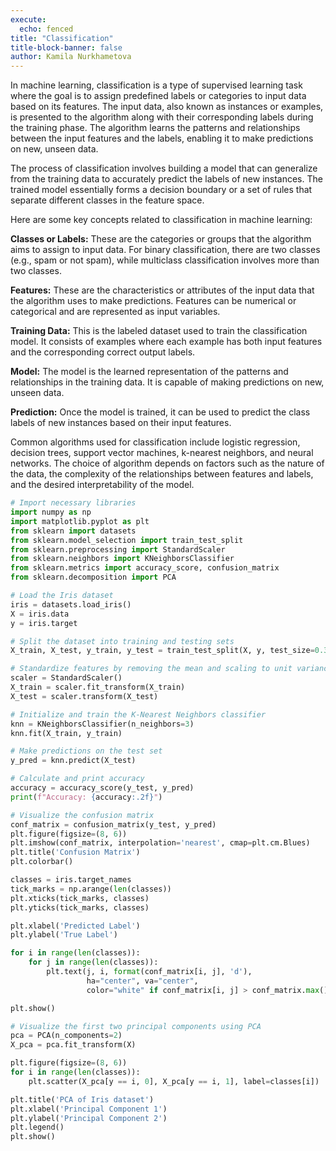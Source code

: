 ```yaml
---
execute:
  echo: fenced
title: "Classification"
title-block-banner: false
author: Kamila Nurkhametova
---
```


In machine learning, classification is a type of supervised learning task where the goal is to assign predefined labels or categories to input data based on its features. The input data, also known as instances or examples, is presented to the algorithm along with their corresponding labels during the training phase. The algorithm learns the patterns and relationships between the input features and the labels, enabling it to make predictions on new, unseen data.

The process of classification involves building a model that can generalize from the training data to accurately predict the labels of new instances. The trained model essentially forms a decision boundary or a set of rules that separate different classes in the feature space.

Here are some key concepts related to classification in machine learning:

**Classes or Labels:** These are the categories or groups that the algorithm aims to assign to input data. For binary classification, there are two classes (e.g., spam or not spam), while multiclass classification involves more than two classes.

**Features:** These are the characteristics or attributes of the input data that the algorithm uses to make predictions. Features can be numerical or categorical and are represented as input variables.

**Training Data:** This is the labeled dataset used to train the classification model. It consists of examples where each example has both input features and the corresponding correct output labels.

**Model:** The model is the learned representation of the patterns and relationships in the training data. It is capable of making predictions on new, unseen data.

**Prediction:** Once the model is trained, it can be used to predict the class labels of new instances based on their input features.

Common algorithms used for classification include logistic regression, decision trees, support vector machines, k-nearest neighbors, and neural networks. The choice of algorithm depends on factors such as the nature of the data, the complexity of the relationships between features and labels, and the desired interpretability of the model.

```python
# Import necessary libraries
import numpy as np
import matplotlib.pyplot as plt
from sklearn import datasets
from sklearn.model_selection import train_test_split
from sklearn.preprocessing import StandardScaler
from sklearn.neighbors import KNeighborsClassifier
from sklearn.metrics import accuracy_score, confusion_matrix
from sklearn.decomposition import PCA

# Load the Iris dataset
iris = datasets.load_iris()
X = iris.data
y = iris.target

# Split the dataset into training and testing sets
X_train, X_test, y_train, y_test = train_test_split(X, y, test_size=0.3, random_state=42)

# Standardize features by removing the mean and scaling to unit variance
scaler = StandardScaler()
X_train = scaler.fit_transform(X_train)
X_test = scaler.transform(X_test)

# Initialize and train the K-Nearest Neighbors classifier
knn = KNeighborsClassifier(n_neighbors=3)
knn.fit(X_train, y_train)

# Make predictions on the test set
y_pred = knn.predict(X_test)

# Calculate and print accuracy
accuracy = accuracy_score(y_test, y_pred)
print(f"Accuracy: {accuracy:.2f}")

# Visualize the confusion matrix
conf_matrix = confusion_matrix(y_test, y_pred)
plt.figure(figsize=(8, 6))
plt.imshow(conf_matrix, interpolation='nearest', cmap=plt.cm.Blues)
plt.title('Confusion Matrix')
plt.colorbar()

classes = iris.target_names
tick_marks = np.arange(len(classes))
plt.xticks(tick_marks, classes)
plt.yticks(tick_marks, classes)

plt.xlabel('Predicted Label')
plt.ylabel('True Label')

for i in range(len(classes)):
    for j in range(len(classes)):
        plt.text(j, i, format(conf_matrix[i, j], 'd'),
                 ha="center", va="center",
                 color="white" if conf_matrix[i, j] > conf_matrix.max() / 2. else "black")

plt.show()

# Visualize the first two principal components using PCA
pca = PCA(n_components=2)
X_pca = pca.fit_transform(X)

plt.figure(figsize=(8, 6))
for i in range(len(classes)):
    plt.scatter(X_pca[y == i, 0], X_pca[y == i, 1], label=classes[i])

plt.title('PCA of Iris dataset')
plt.xlabel('Principal Component 1')
plt.ylabel('Principal Component 2')
plt.legend()
plt.show()

```
